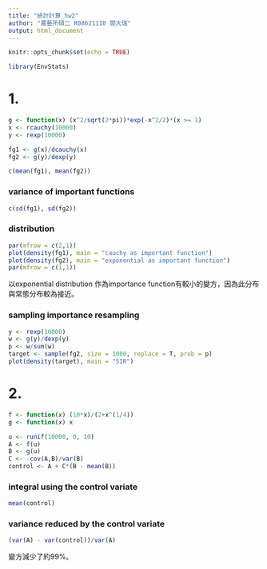 ---
title: "統計計算_hw2"
author: "農藝所碩二 R08621110 閻大瑞"
output: html_document
---

```{r setup, include=FALSE}
knitr::opts_chunk$set(echo = TRUE)
```

```{r, message = F}
library(EnvStats)
```

# 1.
```{r}
g <- function(x) (x^2/sqrt(2*pi))*exp(-x^2/2)*(x >= 1)
x <- rcauchy(10000)
y <- rexp(10000) 

fg1 <- g(x)/dcauchy(x)
fg2 <- g(y)/dexp(y)

c(mean(fg1), mean(fg2))
```

### variance of important functions 
```{r}
c(sd(fg1), sd(fg2))
```

### distribution
```{r}
par(mfrow = c(2,1))
plot(density(fg1), main = "cauchy as important function")
plot(density(fg2), main = "exponential as important function")
par(mfrow = c(1,1))
```

以exponential distribution 作為importance function有較小的變方，因為此分布與常態分布較為接近。

### sampling importance resampling
```{r}
y <- rexp(10000)
w <- g(y)/dexp(y)
p <- w/sum(w)
target <- sample(fg2, size = 1000, replace = T, prob = p)
plot(density(target), main = "SIR")

```


# 2.
```{r}
f <- function(x) (10*x)/(2+x^(1/4))
g <- function(x) x

u <- runif(10000, 0, 10)
A <- f(u)
B <- g(u)
C <- -cov(A,B)/var(B)
control <- A + C*(B - mean(B))

```
### integral using the control variate
```{r}
mean(control)
```

### variance reduced by the control variate
```{r}
(var(A) - var(control))/var(A)
```
變方減少了約99%。